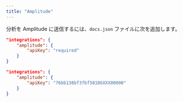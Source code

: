 ```yaml
---
title: "Amplitude"
---
```


分析を Amplitude に送信するには、`docs.json` ファイルに次を追加します。

<CodeGroup>

```json Analytics options in docs.json
"integrations": {
    "amplitude": {
        "apiKey": "required"
    }
}
```

```json Example
"integrations": {
    "amplitude": {
        "apiKey": "76bb138bf3fbf58186XXX00000"
    }
}
```

</CodeGroup>